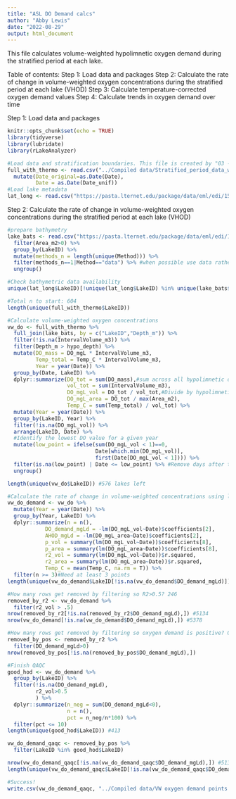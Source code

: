 ```yaml
---
title: "ASL DO Demand calcs"
author: "Abby Lewis"
date: "2022-08-29"
output: html_document
---
```


This file calculates volume-weighted hypolimnetic oxygen demand during the stratified period at each lake. 

Table of contents:
Step 1: Load data and packages
Step 2: Calculate the rate of change in volume-weighted oxygen concentrations during the stratified period at each lake (VHOD)
Step 3: Calculate temperature-corrected oxygen demand values
Step 4: Calculate trends in oxygen demand over time


Step 1: Load data and packages
```r
knitr::opts_chunk$set(echo = TRUE)
library(tidyverse)
library(lubridate)
library(rLakeAnalyzer)

#Load data and stratification boundaries. This file is created by "03 - Stratified avgs.Rmd"
full_with_thermo <- read.csv("../Compiled data/Stratified_period_data_with_thermo.csv") %>%
  mutate(Date_original=as.Date(Date),
         Date = as.Date(Date_unif))
#Load lake metadata
lat_long <- read.csv("https://pasta.lternet.edu/package/data/eml/edi/1530/1/fadd3eaa25b5fdd1fc4efba70e660579")
```


Step 2: Calculate the rate of change in volume-weighted oxygen concentrations during the stratified period at each lake (VHOD)
```r
#prepare bathymetry
lake_bats <- read.csv("https://pasta.lternet.edu/package/data/eml/edi/1530/1/ba733454c29a5f026efed05a6e6ef75b") %>%
  filter(Area_m2>0) %>%
  group_by(LakeID) %>%
  mutate(methods_n = length(unique(Method))) %>%
  filter(methods_n==1|Method=="data") %>% #when possible use data rather than model
  ungroup()

#Check bathymetric data availability
unique(lat_long$LakeID)[!unique(lat_long$LakeID) %in% unique(lake_bats$LakeID)] #missing full bathymetry for 37 lakes

#Total n to start: 604
length(unique(full_with_thermo$LakeID))

#Calculate volume-weighted oxygen concentrations
vw_do <- full_with_thermo %>%
  full_join(lake_bats, by = c("LakeID","Depth_m")) %>%
  filter(!is.na(IntervalVolume_m3)) %>%
  filter(Depth_m > hypo_depth) %>%
  mutate(DO_mass = DO_mgL * IntervalVolume_m3,
         Temp_total = Temp_C * IntervalVolume_m3,
         Year = year(Date)) %>%
  group_by(Date, LakeID) %>%
  dplyr::summarize(DO_tot = sum(DO_mass),#sum across all hypolimnetic depths
                   vol_tot = sum(IntervalVolume_m3),
                   DO_mgL_vol = DO_tot / vol_tot,#Divide by hypolimnetic volume
                   DO_mgL_area = DO_tot / max(Area_m2),
                   Temp_C = sum(Temp_total) / vol_tot) %>%
  mutate(Year = year(Date)) %>%
  group_by(LakeID, Year) %>%
  filter(!is.na(DO_mgL_vol)) %>%
  arrange(LakeID, Date) %>%
  #Identify the lowest DO value for a given year
  mutate(low_point = ifelse(sum(DO_mgL_vol < 1)==0,
                            Date[which.min(DO_mgL_vol)],
                            first(Date[DO_mgL_vol < 1]))) %>%
  filter(is.na(low_point) | Date <= low_point) %>% #Remove days after the lowest DO value
  ungroup()

length(unique(vw_do$LakeID)) #576 lakes left

#Calculate the rate of change in volume-weighted concentrations using lm
vw_do_demand <- vw_do %>%
  mutate(Year = year(Date)) %>%
  group_by(Year, LakeID) %>%
  dplyr::summarize(n = n(),
            DO_demand_mgLd = -lm(DO_mgL_vol~Date)$coefficients[2],
            AHOD_mgLd = -lm(DO_mgL_area~Date)$coefficients[2],
            p_vol = summary(lm(DO_mgL_vol~Date))$coefficients[8],
            p_area = summary(lm(DO_mgL_area~Date))$coefficients[8],
            r2_vol = summary(lm(DO_mgL_vol~Date))$r.squared,
            r2_area = summary(lm(DO_mgL_area~Date))$r.squared,
            Temp_C = mean(Temp_C, na.rm = T)) %>%
  filter(n >= 3)#Need at least 3 points
length(unique(vw_do_demand$LakeID[!is.na(vw_do_demand$DO_demand_mgLd)])) #417

#How many rows get removed by filtering so R2>0.5? 246
removed_by_r2 <- vw_do_demand %>%
  filter(r2_vol > .5)
nrow(removed_by_r2[!is.na(removed_by_r2$DO_demand_mgLd),]) #5134
nrow(vw_do_demand[!is.na(vw_do_demand$DO_demand_mgLd),]) #5378

#How many rows get removed by filtering so oxygen demand is positive? 0
removed_by_pos <- removed_by_r2 %>%
  filter(DO_demand_mgLd>0)
nrow(removed_by_pos[!is.na(removed_by_pos$DO_demand_mgLd),])

#Finish QAQC
good_hod <- vw_do_demand %>%
  group_by(LakeID) %>%
  filter(!is.na(DO_demand_mgLd),
         r2_vol>0.5
         ) %>%
  dplyr::summarize(n_neg = sum(DO_demand_mgLd<0),
                   n = n(),
                   pct = n_neg/n*100) %>%
  filter(pct <= 10)
length(unique(good_hod$LakeID)) #413

vw_do_demand_qaqc <- removed_by_pos %>%
  filter(LakeID %in% good_hod$LakeID)

nrow(vw_do_demand_qaqc[!is.na(vw_do_demand_qaqc$DO_demand_mgLd),]) #5134
length(unique(vw_do_demand_qaqc$LakeID[!is.na(vw_do_demand_qaqc$DO_demand_mgLd)])) #413

#Success!
write.csv(vw_do_demand_qaqc, "../Compiled data/VW oxygen demand points.csv", row.names = F)
```
